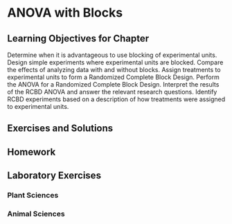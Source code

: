 # ANOVA with Blocks {#ch.rcbd}

## Learning Objectives for Chapter

Determine when it is advantageous to use blocking of experimental units.
Design simple experiments where experimental units are blocked.
Compare the effects of analyzing data with and without blocks.
Assign treatments to experimental units to form a Randomized Complete Block Design.
Perform the ANOVA for a Randomized Complete Block Design.
Interpret the results of the RCBD ANOVA and answer the relevant research questions.
Identify RCBD experiments based on a description of how treatments were assigned to experimental units.


## Exercises and Solutions

## Homework

## Laboratory Exercises

### Plant Sciences

### Animal Sciences

